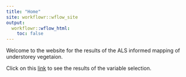 ```yaml
---
title: "Home"
site: workflowr::wflow_site
output:
  workflowr::wflow_html:
    toc: false
---
```


Welcome to the website for the results of the ALS informed mapping of understorey vegetaion.

Click on this [link](initial-analysis.html) to see the results of the variable selection.
